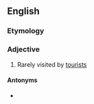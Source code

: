 ==English==

===Etymology===
{{prefix|en|un|touristed}}

===Adjective===
{{en-adj}}

# Rarely visited by [[tourist]]s

====Antonyms====
* {{l|en|touristed}}